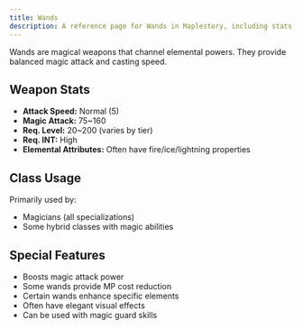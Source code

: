 ```yaml
---
title: Wands
description: A reference page for Wands in Maplestory, including stats, usage, and benefits.
---
```


Wands are magical weapons that channel elemental powers. They provide balanced magic attack and casting speed.

## Weapon Stats

* **Attack Speed:** Normal (5)
* **Magic Attack:** 75~160
* **Req. Level:** 20~200 (varies by tier)
* **Req. INT:** High
* **Elemental Attributes:** Often have fire/ice/lightning properties

## Class Usage

Primarily used by:
* Magicians (all specializations)
* Some hybrid classes with magic abilities

## Special Features

* Boosts magic attack power
* Some wands provide MP cost reduction
* Certain wands enhance specific elements
* Often have elegant visual effects
* Can be used with magic guard skills


<EquipmentLayout type="bow"></EquipmentLayout>